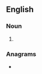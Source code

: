 {{also|mots|mõts|möts}}
==English==

===Noun===
{{head|en|noun form}}

# {{plural of|MOT|lang=en}}

===Anagrams===
* {{anagrams|en|a=most|-most|MTSO|TMOs|Toms|most|toms}}